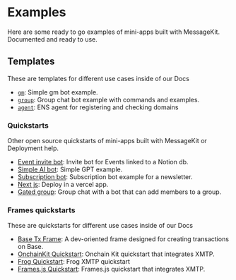 # Examples

Here are some ready to go examples of mini-apps built with MessageKit. Documented and ready to use.

## Templates

These are templates for different use cases inside of our Docs

- [`gm`](./templates/gm): Simple gm bot example.
- [`group`](./templates/group): Group chat bot example with commands and examples.
- [`agent`](./templates/agent): ENS agent for registering and checking domains

### Quickstarts

Other open source quickstarts of mini-apps built with MessageKit or Deployment help.

- [Event invite bot](https://github.com/fabriguespe/invite-bot): Invite bot for Events linked to a Notion db.
- [Simple AI bot](https://github.com/fabriguespe/gpt-example): Simple GPT example.
- [Subscription bot](https://github.com/fabriguespe/subscription-bot): Subscription bot example for a newsletter.
- [Next js](https://github.com/fabriguespe/message-kit-next-quickstart): Deploy in a vercel app.
- [Gated group](https://github.com/ephemerahq/gated-group): Group chat with a bot that can add members to a group.

### Frames quickstarts

These are quickstarts for different use cases inside of our Docs

- [Base Tx Frame](/directory/basetxframe): A dev-oriented frame designed for creating transactions on Base.
- [OnchainKit Quickstart](https://github.com/ephemeraHQ/open-frames-starter-onchainkit/): Onchain Kit quickstart that integrates XMTP.
- [Frog Quickstart](https://github.com/ephemeraHQ/open-frames-starter-frog): Frog XMTP quickstart
- [Frames.js Quickstart](https://github.com/ephemeraHQ/open-frames-starter-framesjs/): Frames.js quickstart that integrates XMTP.
